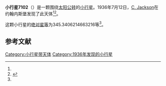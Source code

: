 {{Infobox planet
| bgcolour = #FFFFC0
| name = 7102 Neilbone
| symbol = 
| image = 
| caption = 
| discovery = yes
| discovery_ref = 
| discoverer = [[C._Jackson|C. Jackson]]
| discovery_site = [[约翰内斯堡|约翰内斯堡]] 
| discovered = 1936年7月12日
| designations = yes
| mp_name = 
| named_after = 
| alt_names = 1936 NB/ 1985 OB
| mp_category = [[主带小行星|主带小行星]]
| orbit_ref = <ref name="a">[http://ssd.jpl.nasa.gov/sbdb.cgi?sstr=7102 7102 Neilbone] {{Wayback|url=http://ssd.jpl.nasa.gov/sbdb.cgi?sstr=7102 |date=20201124023142 }}，小行星數據庫瀏覽器（JPL Small-Body Database Browser）－[[美国国家航空航天局|美国国家航空航天局]]喷气推进实验室</ref>
| epoch = 2456400.5 (2013年4月18日更新)
| aphelion = {{convert|3.860361793001083|AU|km|3|abbr=on|lk=out}}
| perihelion = {{convert|2.309944155626113|AU|km|3|abbr=on}}
| semimajor = {{convert|3.085152974313598|AU|km|3|abbr=on}}
| eccentricity = 0.251270788
| period = 1979.308462 [[日|日]]<br />5.42[[儒略年|儒略年]]
| avg_speed = 
| inclination = 18.65142282550601
| asc_node = 298.2338508344883
| mean_anomaly = 
| arg_peri = 345.3406214663216
| satellites = 
| physical_characteristics = yes
| dimensions = 
| mass = 
| density = 
| surface_grav = 
| escape_velocity = 
| sidereal_day = 
| axial_tilt = 
| pole_ecliptic_lat = 
| pole_ecliptic_lon = 
| albedo = 
| temperatures= 
| temp_name1 = 
| mean_temp_1 = 
| max_temp_1 = 
| temp_name2 = 
| max_temp_2 = 
| spectral_type = 
| abs_magnitude = 345.3406214663216
}}

'''小行星7102'''（{{lang-en|7102 Neilbone}}）是一颗围绕[[太阳|太阳]][[公转|公转]]的[[小行星|小行星]]。1936年7月12日，[[C._Jackson|C. Jackson]]在约翰内斯堡发现了此天体<ref name="a" /><ref>{{cite news|title=小行星列表|url=http://cfa-www.harvard.edu/iau/lists/NumberedMPs.txt|accessdate=2013-07-08|newspaper=哈佛大学|archive-date=2008-05-17|archive-url=https://web.archive.org/web/20080517010638/http://cfa-www.harvard.edu/iau/lists/NumberedMPs.txt|dead-url=no}}</ref>。

这颗小行星的[[绝对星等|绝对星等]]为345.3406214663216等<ref name="a" />。

==参考文献==
{{reflist}}
{{Minor Planet Number|[[小行星7101|小行星7101]]|[[小行星7103|小行星7103]]}}

{{小天体}}

[[Category:小行星带天体|Category:小行星带天体]]
[[Category:1936年发现的小行星|Category:1936年发现的小行星]]

{{asteroid-stub}}